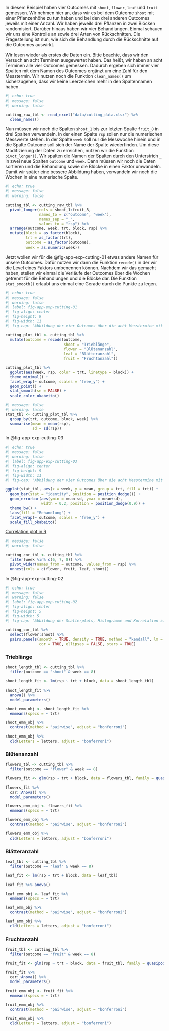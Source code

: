 In diesem Beispiel haben vier Outcomes mit `shoot`, `flower`, `leaf` und `fruit` gemessen. Wir nehmen hier an, dass wir es bei dem Outcome `shoot` mit einer Pflanzenhöhe zu tun haben und bei den drei anderen Outcomes jeweils mit einer Anzahl. Wir haben jeweils drei Pflanzen in zwei Blöcken randomisiert. Darüber hinaus haben wir vier Behandlungen. Einmal schauen wir uns eine Kontrolle an sowie drei Arten von Rückschnitten. Die Fragestellung ist nun, wie sich die Behandlung durch die Rückschnitte auf die Outcomes auswirkt.

Wir lesen wieder als erstes die Daten ein. Bitte beachte, dass wir den Versuch an acht Terminen ausgewertet haben. Das heißt, wir haben an acht Terminen alle vier Outcomes gemessen. Dadurch ergeben sich immer vier Spalten mit dem Namen des Outcomes ergänzt um eine Zahl für den Messtermin. Wir nutzen noch die Funktion `clean_names()` um sicherzugehen, dass wir keine Leerzeichen mehr in den Spaltennamen haben.

```r
#| echo: true
#| message: false
#| warning: false

cutting_raw_tbl <- read_excel("data/cutting_data.xlsx") %>% 
  clean_names()
```

Nun müssen wir noch die Spalten `shoot_1` bis zur letzten Spalte `fruit_8` in drei Spalten verwandeln. In der einen Spalte `rsp` sollen nur die numerischen Messwerte stehen. In der Spalte `week` soll nur die Messwoche hinein und in die Spalte Outcome soll sich der Name der Spalte wiederfinden. Um diese Modifizierung der Daten zu erreichen, nutzen wir die Funktion `pivot_longer()`. Wir spalten die Namen der Spalten durch den Unterstrich `_` in zwei neue Spalten `outcome` und `week`. Dann müssen wir noch die Daten sortieren und die Behandlung sowie die Blöcke in einen Faktor umwandeln. Damit wir später eine bessere Abbildung haben, verwandeln wir noch die Wochen in eine numerische Spalte.

```r
#| echo: true
#| message: false
#| warning: false

cutting_tbl <- cutting_raw_tbl %>% 
  pivot_longer(cols = shoot_1:fruit_8, 
               names_to = c("outcome", "week"), 
               names_sep = "_",
               values_to = "rsp") %>% 
  arrange(outcome, week, trt, block, rsp) %>% 
  mutate(block = as_factor(block),
         trt = as_factor(trt),
         outcome = as_factor(outcome),
         week = as.numeric(week))
```

Jetzt wollen wir für die @fig-app-exp-cutting-01 etwas andere Namen für unsere Outcomes. Dafür nutzen wir dann die Funktion `recode()` in der wir die Level eines Faktors umbenennen können. Nachdem wir das gemacht haben, stellen wir einmal die Verläufe der Outcomes über die Wochen getrennt für die Behandlungen und die Blöcke dar. Die Funktion `stat_smooth()` erlaubt uns einmal eine Gerade durch die Punkte zu legen.

```r
#| echo: true
#| message: false
#| warning: false
#| label: fig-app-exp-cutting-01
#| fig-align: center
#| fig-height: 9
#| fig-width: 11
#| fig-cap: "Abbildung der vier Outcomes über die acht Messtermine mit den vier Behandlungen und den zwei Blöcken."

cutting_plot_tbl <- cutting_tbl %>% 
  mutate(outcome = recode(outcome, 
                          shoot = "Trieblänge", 
                          flower = "Blütenanzahl", 
                          leaf = "Blätteranzahl", 
                          fruit = "Fruchtanzahl"))

cutting_plot_tbl %>% 
  ggplot(aes(week, rsp, color = trt, linetype = block)) +
  theme_minimal() +
  facet_wrap(~ outcome, scales = "free_y") +
  geom_point() +
  stat_smooth(se = FALSE) +
  scale_color_okabeito()
```

```r
#| message: false
#| warning: false
stat_tbl <- cutting_plot_tbl %>% 
  group_by(trt, outcome, block, week) %>% 
  summarise(mean = mean(rsp),
            sd = sd(rsp)) 


```

In @fig-app-exp-cutting-03

```r
#| echo: true
#| message: false
#| warning: false
#| label: fig-app-exp-cutting-03
#| fig-align: center
#| fig-height: 9
#| fig-width: 11
#| fig-cap: "Abbildung der vier Outcomes über die acht Messtermine mit den vier Behandlungen und den zwei Blöcken."

ggplot(stat_tbl, aes(x = week, y = mean, group = trt, fill = trt)) + 
  geom_bar(stat = "identity", position = position_dodge()) +
  geom_errorbar(aes(ymin = mean-sd, ymax = mean+sd),
                width = 0.2, position = position_dodge(0.9)) +
  theme_bw() +
  labs(fill = "Behandlung") +
  facet_wrap(~ outcome, scales = "free_y") +
  scale_fill_okabeito()
```

[Correlation plot in R](https://r-coder.com/correlation-plot-r/)

```r
#| message: false
#| warning: false

cutting_cor_tbl <- cutting_tbl %>% 
  filter(week %in% c(6, 7, 8)) %>% 
  pivot_wider(names_from = outcome, values_from = rsp) %>% 
  unnest(cols = c(flower, fruit, leaf, shoot))
```

In @fig-app-exp-cutting-02

```r
#| echo: true
#| message: false
#| warning: false
#| label: fig-app-exp-cutting-02
#| fig-align: center
#| fig-height: 5
#| fig-width: 5
#| fig-cap: "Abbildung der Scatterplots, Histogramme und Korrelation zwischen den vier Outcomes."

cutting_cor_tbl %>% 
  select(flower:shoot) %>% 
  pairs.panels(smooth = TRUE, density = TRUE, method = "kendall", lm = FALSE, 
               cor = TRUE, ellipses = FALSE, stars = TRUE)    
```

### Trieblänge

```r
shoot_length_tbl <- cutting_tbl %>% 
  filter(outcome == "shoot" & week == 8)
```

```r
shoot_length_fit <- lm(rsp ~ trt + block, data = shoot_length_tbl)
```

```r
shoot_length_fit %>% 
  anova() %>% 
  model_parameters()
```

```r
shoot_emm_obj <- shoot_length_fit %>% 
  emmeans(specs = ~ trt) 
```

```r
shoot_emm_obj %>% 
  contrast(method = "pairwise", adjust = "bonferroni")
```

```r
shoot_emm_obj %>%
  cld(Letters = letters, adjust = "bonferroni") 
```

### Blütenanzahl

```r
flowers_tbl <- cutting_tbl %>% 
  filter(outcome == "flower" & week == 8)
```

```r
flowers_fit <- glm(rsp ~ trt + block, data = flowers_tbl, family = quasipoisson())

```

```r
flowers_fit %>% 
  car::Anova() %>% 
  model_parameters()
```

```r
flowers_emm_obj <- flowers_fit %>% 
  emmeans(specs = ~ trt) 
```

```r
flowers_emm_obj %>% 
  contrast(method = "pairwise", adjust = "bonferroni") 

```

```r
flowers_emm_obj %>%
  cld(Letters = letters, adjust = "bonferroni") 
```

### Blätteranzahl

```r
leaf_tbl <- cutting_tbl %>% 
  filter(outcome == "leaf" & week == 8)
```

```r
leaf_fit <- lm(rsp ~ trt + block, data = leaf_tbl)
```

```r
leaf_fit %>% anova()
```

```r
leaf_emm_obj <- leaf_fit %>% 
  emmeans(specs = ~ trt)
```

```r
leaf_emm_obj %>% 
  contrast(method = "pairwise", adjust = "bonferroni") 
```

```r
leaf_emm_obj %>%
  cld(Letters = letters, adjust = "bonferroni") 
```

### Fruchtanzahl

```r
fruit_tbl <- cutting_tbl %>% 
  filter(outcome == "fruit" & week == 8)
```

```r
fruit_fit <- glm(rsp ~ trt + block, data = fruit_tbl, family = quasipoisson())
```

```r
fruit_fit %>% 
  car::Anova() %>% 
  model_parameters()
```

```r
fruit_emm_obj <- fruit_fit %>% 
  emmeans(specs = ~ trt) 
```

```r
fruit_emm_obj %>%  
  contrast(method = "pairwise", adjust = "bonferroni") 
```

```r
fruit_emm_obj %>%  
  cld(Letters = letters, adjust = "bonferroni") 
```
